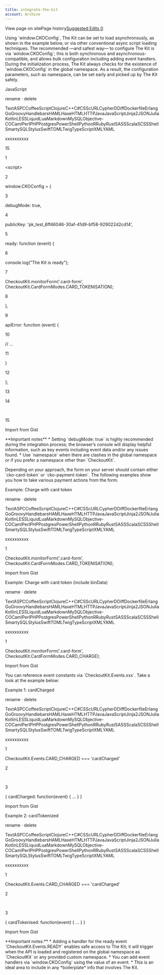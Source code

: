 ```yaml
---
title: integrate-the-kit
account: Archive
---
```


View page on sitePage history[Suggested Edits 0](/project/checkoutdocs-legacy/v1.9/suggested)

Using \`window.CKOConfig\`, The Kit can be set to load asynchronously, as shown in the example below, or via other conventional async script loading techniques. The recommended —and safest way— to configure The Kit is via \`window.CKOConfig\`; this is both synchronous and asynchronous-compatible, and allows bulk configuration including adding event handlers. During the initialization process, The Kit always checks for the existence of \`window.CKOConfig\` in the global namespace. As a result, the configuration parameters, such as namespace, can be set early and picked up by The Kit safely.

JavaScript

rename · delete

TextASPCCoffeeScriptClojureC++C#CSScURLCypherDDiffDockerfileErlangGoGroovyHandlebarsHAMLHaxeHTMLHTTPJavaJavaScriptJinja2JSONJuliaKotlinLESSLiquidLuaMarkdownMySQLObjective-COCamlPerlPHPPostgresPowerShellPythonRRubyRustSASSScalaSCSSShellSmartySQLStylusSwiftTOMLTwigTypeScriptXMLYAML

xxxxxxxxxx

15

1

<script\>

2

window.CKOConfig \= {

3

debugMode: true,

4

publicKey: 'pk_test_6ff46046-30af-41d9-bf58-929022d2cd14',

5

ready: function (event) {

6

console.log("The Kit is ready");

7

CheckoutKit.monitorForm('.card-form', CheckoutKit.CardFormModes.CARD_TOKENISATION);

8

},

9

apiError: function (event) {

10

// ...

11

}

12

};

13

</script>

14

​

15

<script async src\="https://cdn.checkout.com/js/checkoutkit.js"\></script>

Import from Gist

\*\*Important notes\*\* \* Setting \`debugMode: true\` is highly recommended during the integration process; the browser’s console will display helpful information, such as key events including event data and/or any issues found. \* Use \`namespace\` when there are clashes in the global namespace or if you prefer a namespace other than \`CheckoutKit\`.

Depending on your approach, the form on your server should contain either \`cko-card-token\` or \`cko-payment-token\`. The following examples show you how to take various payment actions from the form.

Example: Charge with card token

rename · delete

TextASPCCoffeeScriptClojureC++C#CSScURLCypherDDiffDockerfileErlangGoGroovyHandlebarsHAMLHaxeHTMLHTTPJavaJavaScriptJinja2JSONJuliaKotlinLESSLiquidLuaMarkdownMySQLObjective-COCamlPerlPHPPostgresPowerShellPythonRRubyRustSASSScalaSCSSShellSmartySQLStylusSwiftTOMLTwigTypeScriptXMLYAML

xxxxxxxxxx

1

CheckoutKit.monitorForm('.card-form', CheckoutKit.CardFormModes.CARD_TOKENISATION);

Import from Gist

Example: Charge with card token (include binData)

rename · delete

TextASPCCoffeeScriptClojureC++C#CSScURLCypherDDiffDockerfileErlangGoGroovyHandlebarsHAMLHaxeHTMLHTTPJavaJavaScriptJinja2JSONJuliaKotlinLESSLiquidLuaMarkdownMySQLObjective-COCamlPerlPHPPostgresPowerShellPythonRRubyRustSASSScalaSCSSShellSmartySQLStylusSwiftTOMLTwigTypeScriptXMLYAML

xxxxxxxxxx

1

CheckoutKit.monitorForm('.card-form', CheckoutKit.CardFormModes.CARD_CHARGE);

Import from Gist

You can reference event constants via \`CheckoutKit.Events.xxx\`. Take a look at the example below:

Example 1: cardCharged

rename · delete

TextASPCCoffeeScriptClojureC++C#CSScURLCypherDDiffDockerfileErlangGoGroovyHandlebarsHAMLHaxeHTMLHTTPJavaJavaScriptJinja2JSONJuliaKotlinLESSLiquidLuaMarkdownMySQLObjective-COCamlPerlPHPPostgresPowerShellPythonRRubyRustSASSScalaSCSSShellSmartySQLStylusSwiftTOMLTwigTypeScriptXMLYAML

xxxxxxxxxx

1

CheckoutKit.Events.CARD_CHARGED \=== 'cardCharged'

2

​

3

{ cardCharged: function(event) { ... } }

Import from Gist

Example 2: cardTokenized

rename · delete

TextASPCCoffeeScriptClojureC++C#CSScURLCypherDDiffDockerfileErlangGoGroovyHandlebarsHAMLHaxeHTMLHTTPJavaJavaScriptJinja2JSONJuliaKotlinLESSLiquidLuaMarkdownMySQLObjective-COCamlPerlPHPPostgresPowerShellPythonRRubyRustSASSScalaSCSSShellSmartySQLStylusSwiftTOMLTwigTypeScriptXMLYAML

xxxxxxxxxx

1

CheckoutKit.Events.CARD_CHARGED \=== 'cardCharged'

2

​

3

{ cardTokenised: function(event) { ... } }

Import from Gist

\*\*Important notes:\*\* \* Adding a handler for the ready event \`CheckoutKit.Events.READY\` enables safe access to The Kit; it will trigger when the API is loaded and registered on the global namespace as \`CheckoutKit\` or any provided custom namespace. \* You can add event handlers via \`window.CKOConfig\` using the value of an event. \* This is an ideal area to include in any \*boilerplate\* info that involves The Kit.
